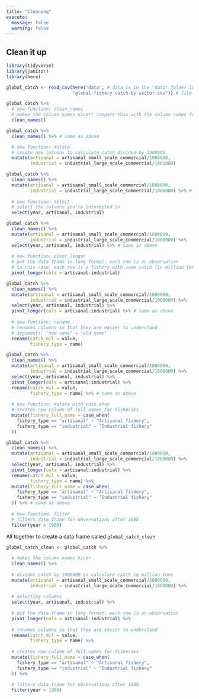 ```yaml
---
title: "Cleaning"
execute:
  message: false
  warning: false
---
```


## Clean it up

```r
library(tidyverse)
library(janitor)
library(here)

global_catch <- read_csv(here("data", # data is in the "data" folder in this repository
                         "global-fishery-catch-by-sector.csv")) # file name
```


```r
global_catch %>% 
  # new function: clean_names
  # makes the column names nicer! compare this with the column names from `colnames(global_catch)` output from above
  clean_names()
```

```r
global_catch %>% 
  clean_names() %>% # same as above

  # new function: mutate
  # create new columns to calculate catch divided by 1000000
  mutate(artisanal = artisanal_small_scale_commercial/1000000,
         industrial = industrial_large_scale_commercial/1000000)
```

```r
global_catch %>% 
  clean_names() %>% 
  mutate(artisanal = artisanal_small_scale_commercial/1000000,
         industrial = industrial_large_scale_commercial/1000000) %>% # same as above
  
  # new function: select
  # select the columns you're interested in 
  select(year, artisanal, industrial)
```

```r
global_catch %>% 
  clean_names() %>% 
  mutate(artisanal = artisanal_small_scale_commercial/1000000,
         industrial = industrial_large_scale_commercial/1000000) %>% 
  select(year, artisanal, industrial) %>% # same as above
  
  # new function: pivot_longer
  # put the data frame in long format: each row is an observation
  # in this case, each row is a fishery with some catch (in million tons) in a given year
  pivot_longer(cols = artisanal:industrial)
```

```r
global_catch %>% 
  clean_names() %>% 
  mutate(artisanal = artisanal_small_scale_commercial/1000000,
         industrial = industrial_large_scale_commercial/1000000) %>% 
  select(year, artisanal, industrial) %>% 
  pivot_longer(cols = artisanal:industrial) %>% # same as above
  
  # new function: rename
  # renames columns so that they are easier to understand
  # arguments: "new name" = "old name"
  rename(catch_mil = value,
         fishery_type = name) 
```

```r
global_catch %>% 
  clean_names() %>% 
  mutate(artisanal = artisanal_small_scale_commercial/1000000,
         industrial = industrial_large_scale_commercial/1000000) %>% 
  select(year, artisanal, industrial) %>% 
  pivot_longer(cols = artisanal:industrial) %>% 
  rename(catch_mil = value,
         fishery_type = name) %>% # same as above
  
  # new function: mutate with case_when
  # creates new column of full names for fisheries
  mutate(fishery_full_name = case_when(
    fishery_type == "artisanal" ~ "Artisanal fishery",
    fishery_type == "industrial" ~ "Industrial fishery"
  ))
```

```r
global_catch %>% 
  clean_names() %>% 
  mutate(artisanal = artisanal_small_scale_commercial/1000000,
         industrial = industrial_large_scale_commercial/1000000) %>% 
  select(year, artisanal, industrial) %>% 
  pivot_longer(cols = artisanal:industrial) %>% 
  rename(catch_mil = value,
         fishery_type = name) %>% 
  mutate(fishery_full_name = case_when(
    fishery_type == "artisanal" ~ "Artisanal fishery",
    fishery_type == "industrial" ~ "Industrial fishery"
  )) %>% # same as above
  
  # new function: filter
  # filters data frame for observations after 1980
  filter(year > 1980)
```

All together to create a data frame called `global_catch_clean`

```r
global_catch_clean <- global_catch %>% 
  
  # makes the column names nicer
  clean_names() %>% 
  
  # divides catch by 1000000 to calculate catch in million tons
  mutate(artisanal = artisanal_small_scale_commercial/1000000,
         industrial = industrial_large_scale_commercial/1000000) %>% 
  
  # selecting columns
  select(year, artisanal, industrial) %>% 
  
  # put the data frame in long format: each row is an observation
  pivot_longer(cols = artisanal:industrial) %>% 
  
  # renames columns so that they are easier to understand
  rename(catch_mil = value,
         fishery_type = name) %>% 
  
  # creates new column of full names for fisheries
  mutate(fishery_full_name = case_when(
    fishery_type == "artisanal" ~ "Artisanal fishery",
    fishery_type == "industrial" ~ "Industrial fishery"
  )) %>% 
  
  # filters data frame for observations after 1980
  filter(year > 1980)
```
